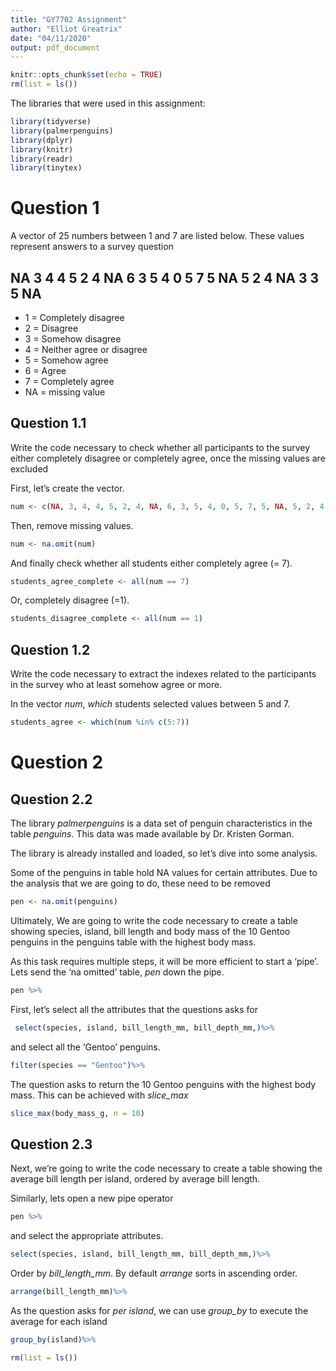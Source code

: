 ```yaml
---
title: "GY7702 Assignment"
author: "Elliot Greatrix"
date: "04/11/2020"
output: pdf_document
---
```


```r
knitr::opts_chunk$set(echo = TRUE)
rm(list = ls())
```

The libraries that were used in this assignment: 
```r
library(tidyverse)
library(palmerpenguins)
library(dplyr)
library(knitr)
library(readr)
library(tinytex)
```


# Question 1

A vector of 25 numbers between 1 and 7 are listed below. These values represent
answers to a survey question 

## NA 3 4 4 5 2 4 NA 6 3 5 4 0 5 7 5 NA 5 2 4 NA 3 3 5 NA

*  1 = Completely disagree
*  2 = Disagree
*  3 = Somehow disagree
*  4 = Neither agree or disagree
*  5 = Somehow agree
*  6 = Agree
*  7 = Completely agree
* NA = missing value


## Question 1.1 

Write the code necessary to check whether all participants to the survey either 
completely disagree or completely agree, once the missing values are excluded

First, let's create the vector. 
```r
num <- c(NA, 3, 4, 4, 5, 2, 4, NA, 6, 3, 5, 4, 0, 5, 7, 5, NA, 5, 2, 4, NA, 3, 3, 5, NA)
```

Then, remove missing values.
```r
num <- na.omit(num)
```

And finally check whether all students either completely agree (= 7).
```r
students_agree_complete <- all(num == 7)
```

Or, completely disagree (=1).
```r
students_disagree_complete <- all(num == 1)
```


## Question 1.2

Write the code necessary to extract the indexes related to the participants 
in the survey who at least somehow agree or more.

In the vector *num*, *which* students selected values between 5 and 7. 
```r
students_agree <- which(num %in% c(5:7))
```

# Question 2

## Question 2.2

The library *palmerpenguins* is a data set of penguin characteristics in the table *penguins*. This data was made available by Dr. Kristen Gorman.

The library is already installed and loaded, so let's dive into some analysis.   
 
Some of the penguins in table hold NA values for certain attributes. Due to the analysis that we are going to do, these need to be removed
```r
pen <- na.omit(penguins)
```

Ultimately, We are going to write the code necessary to create a table showing species, island, bill length and body mass of the 10 Gentoo penguins in the penguins table with the highest body mass. 

As this task requires multiple steps, it will be more efficient to start a 'pipe'.
Lets send the 'na omitted' table, *pen* down the pipe.
```r
pen %>%
```


First, let's select all the attributes that the questions asks for
```r
 select(species, island, bill_length_mm, bill_depth_mm,)%>%
```

and select all the 'Gentoo' penguins.
```r
filter(species == "Gentoo")%>%
```

The question asks to return the 10 Gentoo penguins with the highest body mass. 
This can be achieved with *slice_max*
```r
slice_max(body_mass_g, n = 10)
```

## Question 2.3

Next, we're going to write the code necessary to create a table showing the 
average bill length per island, ordered by average bill length.

Similarly, lets open a new pipe operator
```r
pen %>%
```

and select the appropriate attributes.
```r
select(species, island, bill_length_mm, bill_depth_mm,)%>%
```

Order by *bill_length_mm*. By default *arrange* sorts in ascending order.
```r
arrange(bill_length_mm)%>%
```

As the question asks for *per island*, we can use *group_by* to execute the 
average for each island
```r
group_by(island)%>%
```

```r
rm(list = ls())
```





